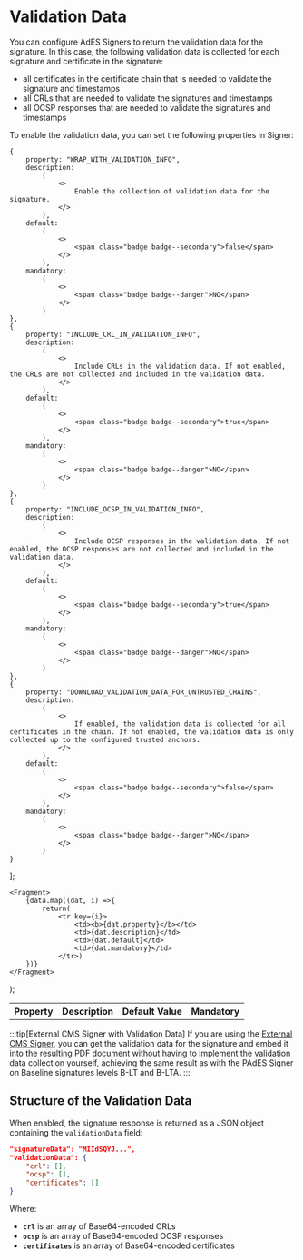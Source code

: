 
# Validation Data

You can configure AdES Signers to return the validation data for the signature. In this case, the following validation data is collected for each signature and certificate in the signature:
- all certificates in the certificate chain that is needed to validate the signature and timestamps
- all CRLs that are needed to validate the signatures and timestamps
- all OCSP responses that are needed to validate the signatures and timestamps

To enable the validation data, you can set the following properties in Signer:

    {
        property: "WRAP_WITH_VALIDATION_INFO",
        description:
            (
                <>
                    Enable the collection of validation data for the signature.
                </>
            ),
        default:
            (
                <>
                    <span class="badge badge--secondary">false</span>
                </>
            ),
        mandatory:
            (
                <>
                    <span class="badge badge--danger">NO</span>
                </>
            )
    },
    {
        property: "INCLUDE_CRL_IN_VALIDATION_INFO",
        description:
            (
                <>
                    Include CRLs in the validation data. If not enabled, the CRLs are not collected and included in the validation data.
                </>
            ),
        default:
            (
                <>
                    <span class="badge badge--secondary">true</span>
                </>
            ),
        mandatory:
            (
                <>
                    <span class="badge badge--danger">NO</span>
                </>
            )
    },
    {
        property: "INCLUDE_OCSP_IN_VALIDATION_INFO",
        description:
            (
                <>
                    Include OCSP responses in the validation data. If not enabled, the OCSP responses are not collected and included in the validation data.
                </>
            ),
        default:
            (
                <>
                    <span class="badge badge--secondary">true</span>
                </>
            ),
        mandatory:
            (
                <>
                    <span class="badge badge--danger">NO</span>
                </>
            )
    },
    {
        property: "DOWNLOAD_VALIDATION_DATA_FOR_UNTRUSTED_CHAINS",
        description:
            (
                <>
                    If enabled, the validation data is collected for all certificates in the chain. If not enabled, the validation data is only collected up to the configured trusted anchors.
                </>
            ),
        default:
            (
                <>
                    <span class="badge badge--secondary">false</span>
                </>
            ),
        mandatory:
            (
                <>
                    <span class="badge badge--danger">NO</span>
                </>
            )
    }
];

    <Fragment>
        {data.map((dat, i) =>{
            return(
                <tr key={i}>
                    <td><b>{dat.property}</b></td>
                    <td>{dat.description}</td>
                    <td>{dat.default}</td>
                    <td>{dat.mandatory}</td>
                </tr>)
        })}
    </Fragment>
);

<table>
    <th>Property</th>
    <th>Description</th>
    <th>Default Value</th>
    <th>Mandatory</th>
    <tbody>
    <GenTable data={data}/>
    </tbody>
</table>

:::tip[External CMS Signer with Validation Data]
If you are using the [External CMS Signer](./pades-signer/external-cms), you can get the validation data for the signature and embed it into the resulting PDF document without having to implement the validation data collection yourself, achieving the same result as with the PAdES Signer on Baseline signatures levels B-LT and B-LTA.
:::

## Structure of the Validation Data

When enabled, the signature response is returned as a JSON object containing the `validationData` field:

```json
"signatureData": "MIIdSQYJ...",
"validationData": {
    "crl": [],
    "ocsp": [],
    "certificates": []
}
```

Where:
- **`crl`** is an array of Base64-encoded CRLs
- **`ocsp`** is an array of Base64-encoded OCSP responses
- **`certificates`** is an array of Base64-encoded certificates